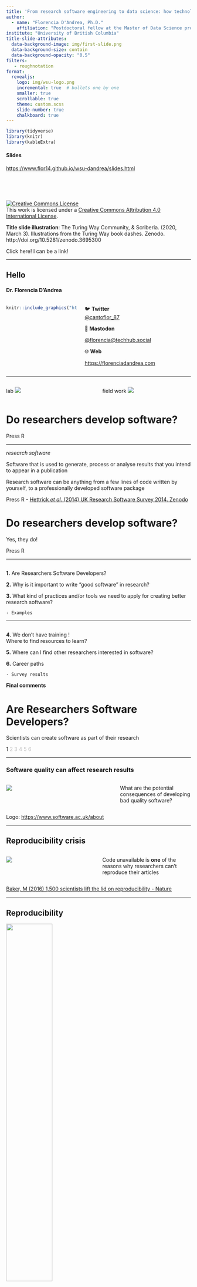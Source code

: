 ```yaml
---
title: 'From research software engineering to data science: how technology will impact the way we research'
author: 
  - name: "Florencia D'Andrea, Ph.D."
    affiliation: "Postdoctoral fellow at the Master of Data Science program"
institute: "University of British Columbia"
title-slide-attributes:
  data-background-image: img/first-slide.png
  data-background-size: contain
  data-background-opacity: "0.5"
filters:
   - roughnotation
format:
  revealjs:
    logo: img/wsu-logo.png
    incremental: true  # bullets one by one 
    smaller: true
    scrollable: true
    theme: custom.scss
    slide-number: true
    chalkboard: true
---
```


```r
library(tidyverse)
library(knitr)
library(kableExtra)
```



#### Slides
[https://www.flor14.github.io/wsu-dandrea/slides.html](https://flor14.github.io/wsu-dandrea/slides.html#/title-slide)
  
 
<br>  
<br>  

::: {.small-text}
<a rel="license" href="http://creativecommons.org/licenses/by/4.0/"><img alt="Creative Commons License" style="border-width:0" src="https://i.creativecommons.org/l/by/4.0/88x31.png" /></a><br />This work is licensed under a <a rel="license" href="http://creativecommons.org/licenses/by/4.0/">Creative Commons Attribution 4.0 International License</a>.

**Title slide illustration**: The Turing Way Community, & Scriberia. (2020, March 3). Illustrations from the Turing Way book dashes. Zenodo. http://doi.org/10.5281/zenodo.3695300
:::



:::footer
Click here! I can be a link!
:::


---

## Hello 
#### Dr. Florencia D'Andrea

:::: {.columns}

:::{.column width="40%" #vcenter}


```r
knitr::include_graphics("https://res.cloudinary.com/flor/image/upload/w_1000,ar_1:1,c_fill,g_auto,e_art:hokusai/v1683580772/IMG_20220607_130734112_mu4fpd.jpg")
```



:::

:::{.column width="60%" #vcenter}

🐦 **Twitter**   
[@cantoflor_87](http://twitter.com/cantoflor_87)<br>

📢 **Mastodon** 

[@florencia@techhub.social](https://techhub.social/@florencia)

🌐 **Web** 

[https://florenciadandrea.com](https://florenciadandrea.com)

:::

:::: 


---


:::: {.columns}
::: {.column width="50%" #vcenter}
lab
![](img/researchers1.png)
:::
::: {.column width="50%" #vcenter}
field work
![](img/researchers2.png)
:::
::::


# Do researchers develop [software]{.rn rn-type=circle rn-color=white}? {background-color="#E5E4E2"}


:::footer
Press R
:::

---

::: {.big-text}
*research software* 
:::
   

Software that is used to generate, process or analyse results that you intend to appear in a publication


Research software can be anything [from a few lines of code written by yourself, to a professionally developed software package]{.rn rn-type=highlight rn-multiline=true}



:::footer
Press R
 - [Hettrick *et al.* (2014) UK Research Software Survey 2014. Zenodo](https://doi.org/10.5281/zenodo.608046)
:::


# Do researchers develop [software]{.rn rn-type=circle rn-color=white}? {background-color="#E5E4E2"}
[Yes, they do!]{.rn rn-type=highlight rn-multiline=true}

:::footer
Press R
:::

---

## {background-image='img/back-question.png' background-size="1000px"}

::: {.fragment fragment-index=1}
**1.** Are Researchers Software Developers?  
:::

::: {.fragment fragment-index=2}  
**2.** Why is it important to write "good software" in research? 
:::

::: {.fragment fragment-index=3}  
**3.** What kind of practices and/or tools we need to apply for creating better research software?
  
    - Examples
:::


---

## {background-image='img/back-question.png' background-size="1000px"}

::: {.fragment fragment-index=1}  
**4.** We don't have training !  
Where to find resources to learn?  
:::

::: {.fragment fragment-index=2}
**5.** Where can I find other researchers interested in software?  
:::

::: {.fragment fragment-index=3}  
**6.** Career paths

    - Survey results
:::

::: {.fragment fragment-index=4}
**Final comments**
:::


# Are Researchers Software Developers? {background-color="#67032F"}
Scientists can create software as part of their research 
   
::: {.sectionhead}
1 [2 3 4 5 6]{style="opacity:0.25"}
:::




---

### Software quality can affect research results

:::: {.columns}

::: {.column width="60%" #vcenter}

![](img/bettersoftware.png)

:::

::: {.column width="40%" #vcenter}

What are the potential consequences of developing bad quality software?

:::

::::

:::footer
Logo: [https://www.software.ac.uk/about](https://www.software.ac.uk/about)
:::


---

## Reproducibility crisis

:::: {.columns}

::: {.column width="50%" #vcenter}

![](img/rep-crisis.png)

:::


::: {.column width="50%" #vcenter}

Code unavailable is **one** of the reasons why researchers can't reproduce their articles

:::
::::

:::footer
[Baker, M (2016) 1,500 scientists lift the lid on reproducibility - Nature](https://www.nature.com/articles/533452a)
:::


---

## Reproducibility

![](img/reproducible-matrix.jpg){width=50%}

::: footer
[Definitions - The Turing Way Handbook](https://the-turing-way.netlify.app/reproducible-research/overview/overview-definitions.html)
:::


---

 A result is reproducible when the *same* analysis steps performed on the *same* dataset consistently produces the *same* answer
 
![](img/reproducible-definition-grid.png){fig-align='center'}

::: footer
[The Turing Way project illustration by Scriberia. Used under a CC-BY 4.0 licence.](DOI: 10.5281/zenodo.3332807)
:::



---

### Reproducibility

:::: {.columns}
::: {.column width="60%" #vcenter}

![](img/research-group.png)

:::

::: {.column width="40%" #vcenter}

- **Empirical** 
- **Statistical** 
- [**Computational**]{.rn}


:::
::::



:::footer
Press R
 - [Victoria Stodden (2014) What scientific idea is ready for retirement? - www.edge.org]( https://www.edge.org/response-detail/25340)
:::

---

::: {.big-text-long}
*Computational reproducibility*
:::
  
    
      
When detailed information is provided about code, software, hardware and implementation details. 

![](img/computer.png){fig-align="center"}

:::footer
Victoria Stodden (2014) [What scientific idea is ready for retirement? - www.edge.org]( https://www.edge.org/response-detail/25340)
:::


# Why is it important to write "good software" in research? {background-color="#67032F"}
The more detailed information is provided about the software we create, the more likely it is to reproduce research results using it
 
   
::: {.sectionhead}
[1]{style="opacity:0.25"} 2 [3 4 5 6]{style="opacity:0.25"}
:::

---

## Example


:::: {.columns}
::: {.column width="40%" #vcenter}
**Situation 1**

Julia wants to share R code with her supervisor

:::

::: {.column width="60%" #vcenter}

![](img/researcher3.png)
:::
::::


---


#### Plot's code
Julia is running this code on her computer  ✅

```r
#| echo: true
#| code-fold: true
#| code-summary: "Show the code"

library(readr)
library(tidyr)
library(ggplot2)

coffee_data <- read_csv("data/coffee_data.csv")

coffee_data |> 
  pivot_longer(cols=aroma:moisture,
               names_to="caracteristicas_cafe",
               values_to="value") |> 
  ggplot(aes(value, total_cup_points)) +
  geom_smooth(method= "gam", span=0.3, color='purple') +
  facet_wrap(~caracteristicas_cafe, scale="free_y")
```


---

## But!
### Her supervisor gets an error ❌

```r
Error in pivot_longer(., 
cols = aroma:moisture,
names_to = "types_coffe",
: could not find function "pivot_longer"
```

🤔 **What could be going on?**

---

## New package version
Code that is running in your computer now [**may not work** anymore if you upgrade the packages!]{.rn rn-type=underline rn-color=orange}

* `tidyr` package version `0.8.3` does not include `pivot_longer()` 
* This functions was added in `tidyr` version `1.0.0`




:::footer
[`tidyr` package - releases](https://github.com/tidyverse/tidyr/releases?page=2)
:::

---



::: {.big-text}
*Computational environment*
:::


Characteristics of a 💻 that can affect the behavior of the work done on it, such as:

* your **operating system**

* what **software** do you have installed

* software **package versions** are installed

:::footer
[The Turing Way: A Handbook for Reproducible Data Science (2019)](https://the-turing-way.netlify.app/)
:::

---

## Computational environments

Important to capture them to avoid:

* [Problems when sharing your code]{.rn}

* That you code breaks with time

```r
knitr::include_graphics("img/ErrorManagement.jpg")
```

:::footer
Press R - [The Turing Way Community, & Scriberia. (2020)](http://doi.org/10.5281/zenodo.3695300)]
:::



---

## The sleight-of-hand trick that can simplify scientific computing

:::: {.columns}
::: {.column width="50%" #vcenter}
Computational environments and the tools to manage them can help researchers to deliver code that is reproducible, documented and shareable. 
:::
::: {.column width="50%"}
![](img/enviroment-nature.webp)
:::
::::

:::footer
[Perkel, J. (2023) The sleight-of-hand trick that can simplify scientific computing - Nature Article](https://www.nature.com/articles/d41586-023-01469-0)
:::

---

## Situation 1-bis

:::: {.columns}
::: {.column width="40%" #vcenter}


Julia wants to run the code 10 years later

:::

::: {.column width="60%" #vcenter}

![](img/researcher3.png)
:::
::::



---

## Challenge to scientists: does your ten-year-old code still run?

:::: {.columns}

::: {.column width="50%"}

![](img/failed-2.webp)

:::

::: {.column width="50%"}

'Missing documentation and obsolete environments force participants in the Ten Years Reproducibility Challenge to get creative.'

:::

::::

:::footer
[Perkel, J. (2020) Challenge to scientists: does your ten-year-old code still run? -  Nature Article](https://www.nature.com/articles/d41586-020-02462-7)
:::

---

## Computational environments

Important to capture them to avoid:

* Problems when sharing your code

* [That you code breaks with time]{.rn}

```r
knitr::include_graphics("img/ErrorManagement.jpg")
```

:::footer
Press R - [The Turing Way Community, & Scriberia. (2020)](http://doi.org/10.5281/zenodo.3695300)
:::


---

## How to avoid getting this error?

Minimum: Documentation


```r
sessionInfo()
```



---

## Tools for reproducibility

We can use different tools to ensure the reproducibility of a project such as:

![](img/rep-tools.png){fig-align='center'}




# Capturing the computational environment is needed to ensure code reproducibility {background-color="#E5E4E2"}

---

## Situation 2

:::: {.columns}
::: {.column width="60%" #vcenter}

Julia is writing code for an article. **What is the best way to share the code with other colleagues?**

:::

::: {.column width="40%" #vcenter}

![](img/researcher3.png)
:::
::::


---



:::: {.columns}
::: {.column width="50%" #vcenter}
**Git**
  
A version control system
![](img/git-logo.png){width=250}
:::
::: {.column width="50%" #vcenter}

**GitHub**
  
Repository hosting service
![](img/github-logo.png){width=300}
:::
::::

:::footer
[Git logo](https://git-scm.com/downloads/logos)
:::

---


```r
knitr::include_graphics("img/vc-final-comic.png")
```


::: footer

[“Piled Higher and Deeper” by Jorge Cham](http://www.phdcomics.com)

:::

---

## Why Git + GitHub is the best way to share code?

:::: {.columns}
::: {.column width="40%" #vcenter}
![](img/project-history.svg)
:::
::: {.column width="60%" #vcenter}
- It's possible to assign names to each **code version** and revisit specific points in its history. 

- Your code is **backed up online** on GitHub.

- It is easy to track the **authorship** of each change made 
:::
::::

:::footer
[Example repository](https://github.com/tidyverse/tidyr)
:::

---

## Why Git + GitHub is the best way to share code?

:::: {.columns}
::: {.column width="50%" #vcenter}
![](img/pullrequest.jpg)
:::
::: {.column width="50%" #vcenter}
- You can share your code as an **open source project**

- Foster **collaboration** 
  - pull requests
  - project boards
  - github issues


:::
::::


:::footer
[The Turing Way Community, & Scriberia. (2020)](http://doi.org/10.5281/zenodo.3695300) - [Example 2](https://github.com/flor14/wsu-dandrea/issues/1)
:::

---



![](img/openresearch.png){fig-align="center"}



::: footer
[How to Run Your Open Source Software Project - The Turing Way Handbook](https://the-turing-way.netlify.app/reproducible-research/open/open-source.html#how-to-run-your-open-source-software-project) - [The Turing Way Community, & Scriberia. (2020)](http://doi.org/10.5281/zenodo.3695300)
:::
---

#### Many research groups have their GitHub organizations online

![](img/github-lab.png)
:::footer
https://github.com/dib-lab
:::




# Git + GitHub provide much more than just version control. They can also be used to foster collaboration and publish code. {background-color="#E5E4E2"}


---

## Situation 3


:::: {.columns}
::: {.column width="60%" #vcenter}
Julia wants to publish her first article. **How can she do it in a reproducible way?**

:::
::: {.column width="40%" #vcenter}
![](img/researcher4.png)
:::
::::

---

## Research Compendia

:::: {.columns}

::: {.column width="50%" #vcenter}

1. **Organize files** according to a prevailing convention.

2. Provide **separation between data, methods and results** expressing the relationship between the three.

3. Specify the **environment** 


:::

::: {.column width="40%" #vcenter}

```r
knitr::include_graphics("img/ResearchCompendium.jpg")
```

:::
::::

:::footer
[`rrtools` package](https://github.com/benmarwick/rrtools) - [Research Compendia - The Turing Way: A Handbook for Reproducible Data Science (2019)](https://the-turing-way.netlify.app/reproducible-research/compendia.html?highlight=research%20compendium)
:::

---

## Documentation
Did you ever consider that your next scientific article **can have not only readers but also users**?


<br>
     

:::{.text-c}

[Readers]{.rn rn-type=crossed-off rn-color=purple}

[Users]{.rn rn-type=circle rn-color=green}

:::

:::footer
Press R
:::

# Project organization and documentation are also relevant to achieving computational reproducibility. {background-color="#E5E4E2"}

---

## Other practices 

- Testing
- Continuous integration / development (ci - cd)
- Package development
- Code review
- Basic computational practices
- Automation / use of pipelines



---

## High reproducibility doesn't mean that things couldn't fail 
#### What happens when the technology fails?


```r
knitr::include_graphics("img/links.png")
```

---

## Some factors affecting **Reproducibility**
- The tools that ensure the reproducibility (Docker, Conda) could change with time
- The software/hardware we use change with time




---

## Some factors affecting **Reproducibility**
#### How the tools that ensure the reproducibility (Docker, Conda) change with time

**Example 1** - [Inactive Image Retention Policy (Nov 1, 2020)](https://github.com/docker/roadmap/issues/152): DockerHub removing Docker images in free accounts after 6 months

![](img/broken.png)

---

## Some factors affecting **Reproducibility**
#### The software/hardware we use change with time

**Example 2** - Mac M1 - Apple silicon chip (hardware) (Oct 2021)
Docker issues 

![](img/blog-docker.png){fig.align:'center'}

:::footer
[Image extracted from: Docker: comstrek/air doesn’t supported linux/arm64 in golang with Macbook M1](https://kecci.medium.com/docker-comstrek-air-not-supported-linux-arm64-in-golang-with-macbook-m1-solved-f7997bd54ee)
:::

---

## Software mantainance

Should our code have **maintainers**?

```r
knitr::include_graphics("img/FixingLinks.jpg")
```

:::footer
[Maintainers and Reviewers on GitHub](https://the-turing-way.netlify.app/collaboration/maintain-review.html) - [The Turing Way Community, & Scriberia. (2020)](http://doi.org/10.5281/zenodo.3695300)
:::


# What kind of practices and/or tools we need to apply for creating better research software? {background-color="#67032F"}
- Capturing computational environments.
- Version controlling and publishing our code. 

::: {.sectionhead}
[1 2]{style="opacity:0.25"} 3 [4 5 6]{style="opacity:0.25"}
:::

# What kind of practices and/or tools we need to apply for creating better research software? {background-color="#67032F"}
- Document the code for your users.
- Software could need maintenance. 

::: {.sectionhead}
[1 2]{style="opacity:0.25"} 3 [4 5 6]{style="opacity:0.25"}
:::

---

### Ok, but I need a second career to learn all this!

![](https://media.giphy.com/media/26BGIqWh2R1fi6JDa/giphy.gif){fig-align="center"}

:::footer
[Wilson *et al.* (2017) Good enough practices in scientific computing. PLOS Computational Biology 13(6): e1005510](https://doi.org/10.1371/journal.pcbi.1005510)
:::

---

 "As researchers are under [immense pressure to maintain expertise in their research domains]{.rn rn-type=underline rn-color=orange}, they have little time to stay current with the latest software engineering practices (...) The lack of career incentives has occurred partially because the academic environment and culture have developed over hundreds of years, while [software has only recently become important, in some fields over the last 60+ years, but in many others, just in the last 20 or fewer years ]{.rn rn-type=highlight rn-multiline=true} (Foster, 2006)."

:::footer
Press R - [Carver *et al.* (2022) A survey of the state of the practice for research software in the United States](https://www.ncbi.nlm.nih.gov/pmc/articles/PMC9138129/)
:::


---


## There are many communities that can help to improve research software

- ReproHack
- The Turing Way
- `ROpenSci` / `pyOpenSci`
- The Carpentries

---

## 1. Reprohack 
#### Reproducibility hackathons

:::: {.columns}

:::{.column width="70%"}
**Authors**: Send their papers with *publicly available associated code and data*


**Participants**: Attempt to *reproduce published research* of their choice from a list of proposed papers


At the end, the participants give *feedback* to the authors 


:::

:::{.column width="30%"}
```r
knitr::include_graphics("img/reprohack.png")
```
:::
::::

:::footer
[Reprohack website](https://www.reprohack.org/)
:::

---

## 2. The Turing Way project

::::{.columns}

:::{.column width="60%" #vcenter}

The TWP involve and support a diverse community of contributors to make data science accessible, comprehensible and effective for everyone.

**Book**

[The Turing Way Handbook (2022)](https://the-turing-way.netlify.app/index.html)

:::

:::{.column width="40%" #vcenter}

![](img/road-to-reproducibility.svg)
:::
::::

:::footer
Image: [The Turing Way Community, & Scriberia. (2020)](http://doi.org/10.5281/zenodo.3695300) 
:::


---

## 3. ROpenSci / pyOpenSci

::::{.columns}

:::{.column width="70%"}
**Scientific package review process**
  
- [pyopensci webpage](https://www.pyopensci.org/about-peer-review/)
- [ropensci webpage](https://ropensci.org/software-review/)
  - [rOpenSci Packages: Development, Maintenance, and Peer Review](https://devguide.ropensci.org/preface.html)

:::

:::{.column width="30%"}

::: {layout-nrow=2}
![](img/ropensci.svg)
![](img/pyopensci.png)
:::
:::
::::


---


## Software Carpentry

::::{.columns}

:::{.column width="50%" #vcenter}

![](img/thecarpentries.png)
:::

:::{.column width="50%" #vcenter}

**Lessons and infrastructure to teach them**

[The Carpentry lessons](https://software-carpentry.org/) in Unix, python, R and more
:::

::::


::: footer
[The Carpentries](https://carpentries.org)
:::



#  We don't have training! Where to find resources to learn? {background-color="#67032F"}
There are many communities that can help researchers to learn how to improve their software
  
::: {.sectionhead}
[1 2 3]{style="opacity:0.25"} 4 [5 6]{style="opacity:0.25"}
:::

---

## Why is there no career for software developers in academia?

- In 2012, the Software Sustainability Institute (SSI) organized the [Collaborations Workshop](http://software.ac.uk/cw12) that addressed this question.

- Foundation of the UK RSE association, and later to the **Society of Research Software Engineering**

---



{{< tweet ResearchSoftEng 1506314767652163589 >}}

---

::: {.big-text}
*research software engineer*
:::

:::: {.columns}
::: {.column width="70%" #vcenter}
**What do RSEs do?**

Fundamentally, RSEs build software to support scientific research. [They generally don’t have research questions of their own]{.rn}. They develop the computer tools to help other people to do cool things.


:::
::: {.column width="30%" #vcenter}
![](img/code.webp)
:::
::::

:::footer
Press R - Image and text from [Woolston (2022) Why science needs more research software engineers - Nature career](https://www.nature.com/articles/d41586-022-01516-2)
:::


---


Research Software Engineers includes researchers who spend a significant amount of time programming, full-time software engineers writing code to solve research problems, and those somewhere in-between.


![](img/rse-us.png){fig-align="center"}

::: footer
Source: [Daniel Katz blogpost](https://danielskatzblog.wordpress.com/2019/07/12/super-rses-combining-research-and-service-in-three-dimensions-of-research-software-engineering/)
:::




---

## US Research Software Sustainability Institute


::::{.columns}

:::{.column width="50%" #vcenter}

US RSSI mission is to improve the recognition, development, and use , of software for a more sustainable research enterprise.

:::
:::{.column width="50%" #vcenter}
![](img/USRSE.png)
:::
::::

::: footer
[US Research Software Sustainability Institute](https://urssi.us/)
:::

---

### US Research software engineer association


::::{.columns}

:::{.column width="50%" #vcenter}
Community-driven effort that brings together people who write and contribute to research software within the US. 
:::

:::{.column width="50%"  #vcenter}
![](img/circular_rse_logo.png)
:::
::::

:::footer
[US RSE](https://us-rse.org/)
:::

---

### US Research software engineer association

::::{.columns}

:::{.column width="60%" #vcenter}
- **First US conference**. 
[US-RSE Conference 2023: Software Enabled Discovery and Beyond](https://us-rse.org/usrse23/). 
October 16-18th, 2023, Chicago, IL   
  
- **International RSE Conference**. 
[RSECon 23](https://rsecon23.society-rse.org/)
September 5-7th, 2023, UK 
:::

:::{.column width="40%"}
![](img/rse_us_logo.png)
:::
::::





#  Where can I find experts or other researchers interested in software?  {background-color="#67032F"}
- The RSE role has been created to recognize the effort of software developers in academia 
- The US-RSE association connects all the RSEs in the US

::: {.sectionhead}
[1 2 3 4]{style="opacity:0.25"} 5 [6]{style="opacity:0.25"}
:::



---

## RSE International Survey 2022


- Conducted by the UK Software Sustainability Institute **since 2016** 
- The survey covers all aspects of the practice of **research software engineering**.
- RSE survey 2022 -> **US: 161 participants**

:::footer

[RSE 2022 survey](https://softwaresaved.github.io/international-survey-2022/country/united-states/)

:::


---

##### What is the highest level of education you have attained? (one choice list)

![](img/level-ed.png){fig-align="center"}

:::footer

[RSE 2022 survey](https://softwaresaved.github.io/international-survey-2022/country/united-states/)

:::

---

##### How did you learn the skills you need to become an Research Software Engineer / Research Software Developer? (free text)

![](img/learning-skills.png){fig-align="center"}

:::footer

[RSE 2022 survey](https://softwaresaved.github.io/international-survey-2022/country/united-states/)

:::

---


{{< tweet IanCosden 1640791001487888391 >}}




---

#### In which discipline is your highest academic qualification? (one choice list)

![](img/field-ed.png){fig-align="center"}

:::footer

[RSE 2022 survey](https://softwaresaved.github.io/international-survey-2022/country/united-states/)

:::


---

#### What training programs are you involved with? (free text)

![](img/training.png){fig-align="center"}

:::footer

[RSE 2022 survey](https://softwaresaved.github.io/international-survey-2022/country/united-states/)

:::


---

### Do you cite the software you use?

::::{.columns}

:::{.column width="50%"}

Software in general has not been well-cited (...), in part because the scholarly culture has not treated software as something that should be cited, or in some cases, even mentioned.

:::

:::{.column width="50%"}

 ![](img/recognition.png)
:::
::::



:::footer
[Carver *et al.* (2022) A survey of the state of the practice for research software in the United States](https://www.ncbi.nlm.nih.gov/pmc/articles/PMC9138129/)
:::


---

![](img/acknowledge-authors.png){width=80% fig-align="center"}

:::footer
[The turing way](https://the-turing-way.netlify.app/communication/aa.html) / he Turing Way project illustration by Scriberia. Used under a CC-BY 4.0 licence. DOI: 10.5281/zenodo.3332807.
:::


---

#### In general, when your software contributes to a paper, are you acknowledged in that paper? (one choice)

![](img/aknowledgement_us.png){fig-align="center"}
  
::: footer

[RSE 2022 survey](https://softwaresaved.github.io/international-survey-2022/country/united-states/)

:::


---

## Publishing different article types

:::: {.columns}

:::{.column width="50%" #vcenter}

- Data Papers

- Methods Papers

- Micropublishing

- Software Papers

- Registered Reports

:::

:::{.column width="50%" #vcenter}

![](img/publishing-diff-articles.png)
:::
::::

:::footer
[The turing way](https://the-turing-way.netlify.app/communication/aa.html) / he Turing Way project illustration by Scriberia. Used under a CC-BY 4.0 licence. DOI: 10.5281/zenodo.3332807.
:::

---

## Journal of Open Source Software

:::: {.columns}
::: {.column width="50%" #vcenter}
![](img/joss.jpg)
:::
::: {.column width="50%" #vcenter}
The Journal of Open Source Software is a **developer friendly**, open access journal for research software packages.
:::
::::



:::footer
[The Journal of Open Source Software](https://joss.theoj.org/)
:::

---


![](img/rse-groups.png)

::: footer
[Katz, D. S. (2019). Research software development & management in universities: case studies from Manchester's RSDS group, Illinois' NCSA, and Notre Dame's CRC. In 2019 IEEE/ACM 14th International Workshop on Software Engineering for Science (SE4Science) (pp. 17-24). IEEE.](https://arxiv.org/abs/1903.00732)
:::



---

## Master of Data Science program - UBC

:::: {.columns}
::: {.column width="50%" #vcenter}
10 month program - final capstone project with industry partners
:::
::: {.column width="50%" #vcenter}

![](img/mds.png)
:::
::::




---


## Data Science


- Statistics
- Machine learning
- Programming
- Software development / reproducibility
- Data visualization
- Databases and cloud computing

:::footer

:::

---

{{< tweet UBCMDS 1585318820293804033 >}}

--- 


![](img/rse-skills.jpg)

:::footer
[The Alan Turing Institute -  Meet the team](https://www.turing.ac.uk/research/research-engineering/meet-the-team)
:::


# Career paths  {background-color="#67032F"}
- RSEs are mostly self-taugh
- Software is often under-cited or overlooked in academic publications

::: {.sectionhead}
[1 2 3 4 5]{style="opacity:0.25"} 6
:::

# Career paths  {background-color="#67032F"}
- Some universities have created RSE groups to support research in their institutions
- What new roles will appear in the future?

::: {.sectionhead}
[1 2 3 4 5]{style="opacity:0.25"} 6
:::

---

## Final comments {background-color= #DF928E}

- There as an increasing demand for coding skills in academia

- There are communities and associations that are trying to provide support to the ongoing demand

- "New" technical career paths emerged in relation to this need



---

![](img/thanks.png){width=50% fig-align="center"}

::: {.text-c}
Questions?
:::


